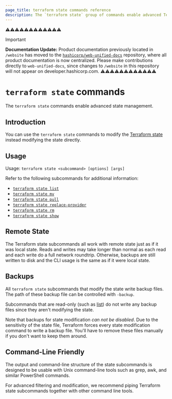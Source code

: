 ```yaml
---
page_title: terraform state commands reference
description: The `terraform state` group of commands enable advanced Terraform state management.
---
```


⚠️⚠️⚠️⚠️⚠️⚠️⚠️⚠️⚠️⚠️⚠️⚠️
> [!IMPORTANT]  
> **Documentation Update:** Product documentation previously located in `/website` has moved to the [`hashicorp/web-unified-docs`](https://github.com/hashicorp/web-unified-docs) repository, where all product documentation is now centralized. Please make contributions directly to `web-unified-docs`, since changes to `/website` in this repository will not appear on developer.hashicorp.com.
⚠️⚠️⚠️⚠️⚠️⚠️⚠️⚠️⚠️⚠️⚠️⚠️


# `terraform state` commands

The `terraform state` commands enable advanced state management.  

## Introduction

You can use the `terraform state` commands to modify the [Terraform state](/terraform/language/state) instead modifying the state directly.

## Usage

Usage: `terraform state <subcommand> [options] [args]`

Refer to the following subcommands for additional information:

- [`terraform state list`](/terraform/cli/commands/state/list)
- [`terraform state mv`](/terraform/cli/commands/state/mv)
- [`terraform state pull`](/terraform/cli/commands/state/pull)
- [`terraform state replace-provider`](/terraform/cli/commands/state/replace-provider)
- [`terraform state rm`](/terraform/cli/commands/state/rm)
- [`terraform state show`](/terraform/cli/commands/state/show)

## Remote State

The Terraform state subcommands all work with remote state just as if it
was local state. Reads and writes may take longer than normal as each read
and each write do a full network roundtrip. Otherwise, backups are still
written to disk and the CLI usage is the same as if it were local state.

## Backups

All `terraform state` subcommands that modify the state write backup
files. The path of these backup file can be controlled with `-backup`.

Subcommands that are read-only (such as [list](/terraform/cli/commands/state/list))
do not write any backup files since they aren't modifying the state.

Note that backups for state modification _can not be disabled_. Due to
the sensitivity of the state file, Terraform forces every state modification
command to write a backup file. You'll have to remove these files manually
if you don't want to keep them around.

## Command-Line Friendly

The output and command-line structure of the state subcommands is
designed to be usable with Unix command-line tools such as grep, awk,
and similar PowerShell commands.

For advanced filtering and modification, we recommend piping Terraform
state subcommands together with other command line tools.
